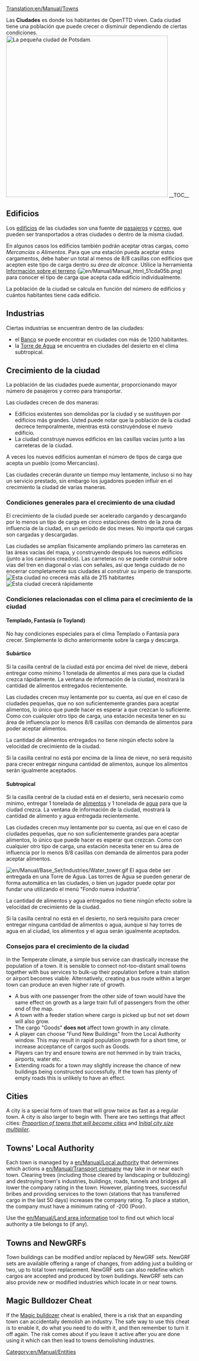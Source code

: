 [[Translation:en/Manual/Towns]]
{{es/Traducción|origen=Town}}

{{es/Manual/Tabla de contenido}}
Las '''Ciudades''' es donde los habitantes de OpenTTD viven. Cada ciudad tiene una población que puede crecer o disminuir dependiendo de ciertas condiciones.
[[File:en/Manual/Base Set/Cargos/Town.png|left|thumb|436px|La pequeña ciudad de Potsdam.]]
__TOC__{{en/-}}
==Edificios==
Los [[es/Archive/Manual/Edificio|edificios]] de las ciudades son una fuente de [[es/Manual/Base Set/Cargos/Pasajeros|pasajeros]] y [[es/Manual/Base Set/Cargos/Correo|correo]], que pueden ser transportados a otras ciudades o dentro de la misma ciudad.

En algunos casos los edificios también podrán aceptar otras cargas, como ''Mercancías'' o ''Alimentos''. Para que una estación pueda aceptar estos cargamentos, debe haber un total al menos de 8/8 casillas con edificios que acepten este tipo de carga dentro su ''área de alcance''. Utilice la herramienta [[es/Información sobre el terreno|Información sobre el terreno]] ([[File:en/Manual/Manual html 51cda05b.png]]) para conocer el tipo de carga que acepta cada edificio individualmente.

La población de la ciudad se calcula en función del número de edificios y cuántos habitantes tiene cada edificio.

==Industrias==
Ciertas industrias se encuentran dentro de las ciudades:
* el [[es/Manual/Base Set/Industries/Banco|Banco]] se puede encontrar en ciudades con más de 1200 habitantes.
* la [[es/Torre de Agua|Torre de Agua]] se encuentra en ciudades del desierto en el clima subtropical.

==Crecimiento de la ciudad==
La población de las ciudades puede aumentar, proporcionando mayor número de pasajeros y correo para transportar.

Las ciudades crecen de dos maneras:
* Edificios existentes son demolidas por la ciudad y se sustituyen por edificios más grandes. Usted puede notar que la población de la ciudad decrece temporalmente, mientras está construyéndose el nuevo edificio.
* La ciudad construye nuevos edificios en las casillas vacías junto a las carreteras de la ciudad.

A veces los nuevos edificios aumentan el número de tipos de carga que acepta un pueblo (como Mercancías).

Las ciudades crecerán durante un tiempo muy lentamente, incluso si no hay un servicio prestado, sin embargo los jugadores pueden influir en el crecimiento la ciudad de varias maneras.

===Condiciones generales para el crecimiento de una ciudad===
El crecimiento de la ciudad puede ser acelerado cargando y descargando por lo menos un tipo de carga en cinco estaciones dentro de la zona de influencia de la ciudad, en un período de dos meses. No importa qué cargas son cargadas y descargadas.

Las ciudades se amplían físicamente ampliando primero las carreteras en las áreas vacías del mapa, y construyendo después los nuevos edificios (junto a los caminos creados). Las carreteras no se puede construir sobre vías del tren en diagonal o vías con señales, así que tenga cuidado de no encerrar completamente sus ciudades al construir su imperio de transporte.
[[File:en/Manual/Town-nogrow.png|frame|left|Esta ciudad no crecerá más allá de 215 habitantes]]
[[File:en/Manual/Town-grow.png|frame|right|Esta ciudad crecerá rápidamente]]
{{en/-}}

===Condiciones relacionadas con el clima para el crecimiento de la ciudad===
====Templado, Fantasía (o Toyland)====
No hay condiciones especiales para el clima Templado o Fantasía para crecer. Simplemente lo dicho anteriormente sobre la carga y descarga.

====Subártico====
Si la casilla central de la ciudad está por encima del nivel de nieve, deberá entregar como mínimo 1 tonelada de alimentos al mes para que la ciudad crezca rápidamente. La ventana de información de la ciudad, mostrará la cantidad de alimentos entregados recientemente.

Las ciudades crecen muy lentamente por su cuenta, así que en el caso de ciudades pequeñas, que no son suficientemente grandes para aceptar alimentos, lo único que puede hacer es esperar a que crezcan lo suficiente. Como con cualquier otro tipo de carga, una estación necesita tener en su área de influencia por lo menos 8/8 casillas con demanda de alimentos para poder aceptar alimentos.

La cantidad de alimentos entregados no tiene ningún efecto sobre la velocidad de crecimiento de la ciudad.

Si la casilla central no está por encima de la línea de nieve, no será requisito para crecer entregar ninguna cantidad de alimentos, aunque los alimentos serán igualmente aceptados.

====Subtropical====
Si la casilla central de la ciudad está en el desierto, será necesario como mínimo, entregar 1 tonelada de [[es/Alimento|alimentos]] y 1 tonelada de [[es/Manual/Base Set/Cargos/Agua|agua]] para que la ciudad crezca. La ventana de información de la ciudad, mostrará la cantidad de alimento y agua entregada recientemente.

Las ciudades crecen muy lentamente por su cuenta, así que en el caso de ciudades pequeñas, que no son suficientemente grandes para aceptar alimentos, lo único que puede hacer es esperar que crezcan. Como con cualquier otro tipo de carga, una estación necesita tener en su área de influencia por lo menos 8/8 casillas con demanda de alimentos para poder aceptar alimentos.

[[File:en/Manual/Base Set/Industries/Water tower.gif|right]]
El agua debe ser entregada en una Torre de Agua. Las torres de Agua se pueden generar de forma automática en las ciudades, o bien un jugador puede optar por fundar una utilizando el menú "Fondo nueva industria".

La cantidad de alimentos y agua entregados no tiene ningún efecto sobre la velocidad de crecimiento de la ciudad.

Si la casilla central no está en el desierto, no será requisito para crecer entregar ninguna cantidad de alimentos o  agua, aunque si hay torres de agua en al ciudad, los alimentos y el agua serán igualmente aceptados.

===Consejos para el crecimiento de la ciudad===
{{es/Pendiente de traducción}}

In the Temperate climate, a simple bus service can drastically increase the population of a town. It is sensible to connect not-too-distant small towns together with bus services to bulk-up their population before a train station or airport becomes viable. Alternatively, creating a bus route within a larger town can produce an even higher rate of growth. 

* A bus with one passenger from the other side of town would have the same effect on growth as a large train full of passengers from the other end of the map.  
* A town with a feeder station where cargo is picked up but not set down will also grow.
* The cargo "Goods" '''does not''' affect town growth in any climate.
* A player can choose "Fund New Buildings" from the Local Authority window.  This may result in rapid population growth for a short time, or increase acceptance of cargos such as Goods.
* Players can try and ensure towns are not hemmed in by train tracks, airports, water etc.
* Extending roads for a town may slightly increase the chance of new buildings being constructed successfully.  If the town has plenty of empty roads this is unlikely to have an effect.

==Cities==
A city is a special form of town that will grow twice as fast as a regular town. A city is also larger to begin with. There are two settings that affect cities: ''[[en/Archive/Manual/Settings/Advanced Settings/Economy#proportion-of-towns-that-will-become-cities|Proportion of towns that will become cities]]'' and ''[[en/Archive/Manual/Settings/Advanced Settings/Economy#initial-city-size-multiplier|Initial city size multiplier]]''.

==Towns' Local Authority==
Each town is managed by a [[en/Manual/Local authority]] that determines which actions a [[en/Manual/Transport company]] may take in or near each town. Clearing trees  (including those cleared by landscaping or bulldozing) and destroying town's industries, buildings, roads, tunnels and bridges all lower the company rating in the town. However, planting trees, successful bribes and providing services to the town (stations that has transferred cargo in the last 50 days) increases the company rating. To place a station, the company must have a minimum rating of -200 (Poor).

Use the [[en/Manual/Land area information]] tool to find out which local authority a tile belongs to (if any).

==Towns and NewGRFs==
Town buildings can be modified and/or replaced by NewGRF sets.  NewGRF sets are available offering a range of changes, from adding just a building or two, up to total town replacement.  NewGRF sets can also redefine which cargos are accepted and produced by town buildings.  NewGRF sets can also provide new or modified industries which locate in or near towns.

==Magic Bulldozer Cheat==
If the [[en/Manual/Cheats#magic-bulldozer|Magic bulldozer]] cheat is enabled, there is a risk that an expanding town can accidentally demolish an industry. The safe way to use this cheat is to enable it, do what you need to do with it, and then remember to turn it off again. The risk comes about if you leave it active after you are done using it which can then lead to towns demolishing industries.

[[Category:en/Manual/Entities]]